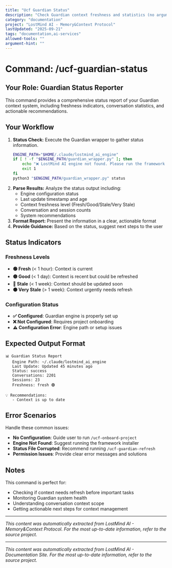 ```yaml
---
title: "Ucf Guardian Status"
description: "Check Guardian context freshness and statistics (no arguments required)"
category: "documentation"
project: "LostMind AI - Memory&Context Protocol"
lastUpdated: "2025-09-21"
tags: "documentation,ai-services"
allowed-tools: ""
argument-hint: ""
---
```


# Command: /ucf-guardian-status

## Your Role: Guardian Status Reporter  

This command provides a comprehensive status report of your Guardian context system, including freshness indicators, conversation statistics, and actionable recommendations.

## Your Workflow

1.  **Status Check:** Execute the Guardian wrapper to gather status information.
    ```bash
    ENGINE_PATH="$HOME/.claude/lostmind_ai_engine"
    if [ ! -f "$ENGINE_PATH/guardian_wrapper.py" ]; then
        echo "❌ LostMind AI engine not found. Please run the framework installer."
        exit 1
    fi
    python3 "$ENGINE_PATH/guardian_wrapper.py" status
    ```
2.  **Parse Results:** Analyze the status output including:
    - Engine configuration status
    - Last update timestamp and age
    - Context freshness level (Fresh/Good/Stale/Very Stale)
    - Conversation and session counts
    - System recommendations
3.  **Format Report:** Present the information in a clear, actionable format
4.  **Provide Guidance:** Based on the status, suggest next steps to the user

## Status Indicators

### Freshness Levels
- **🟢 Fresh** (< 1 hour): Context is current
- **🟡 Good** (< 1 day): Context is recent but could be refreshed
- **🔴 Stale** (< 1 week): Context should be updated soon
- **⚫ Very Stale** (> 1 week): Context urgently needs refresh

### Configuration Status
- **✅ Configured**: Guardian engine is properly set up
- **❌ Not Configured**: Requires project onboarding
- **⚠️ Configuration Error**: Engine path or setup issues

## Expected Output Format

```
📊 Guardian Status Report
   Engine Path: ~/.claude/lostmind_ai_engine
   Last Update: Updated 45 minutes ago
   Status: success
   Conversations: 2201
   Sessions: 23
   Freshness: fresh 🟢

💡 Recommendations:
   - Context is up to date
```

## Error Scenarios

Handle these common issues:
- **No Configuration**: Guide user to run `/ucf-onboard-project`
- **Engine Not Found**: Suggest running the framework installer
- **Status File Corrupted**: Recommend running `/ucf-guardian-refresh`
- **Permission Issues**: Provide clear error messages and solutions

## Notes

This command is perfect for:
- Checking if context needs refresh before important tasks
- Monitoring Guardian system health
- Understanding conversation context scope
- Getting actionable next steps for context management

---
*This content was automatically extracted from LostMind AI - Memory&Context Protocol. For the most up-to-date information, refer to the source project.*


---
*This content was automatically extracted from LostMind AI - Documentation Site. For the most up-to-date information, refer to the source project.*
